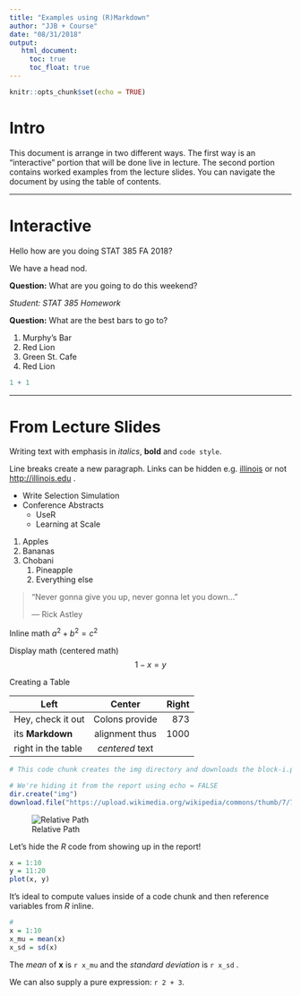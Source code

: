 ```yaml
---
title: "Examples using (R)Markdown"
author: "JJB + Course"
date: "08/31/2018"
output:
   html_document:
     toc: true
     toc_float: true
---
```


```r
knitr::opts_chunk$set(echo = TRUE)
```

# Intro

This document is arrange in two different ways. The first way is an "interactive" portion that will be done live in lecture. The second portion contains worked examples from the lecture slides. You can navigate the document by using the table of contents. 

<!-- This is a comment in R Markdown -->

<!-- We're using line breaks to separate the sections -->

-------

# Interactive

Hello how are you doing STAT 385 FA 2018? 


We have a head nod.

**Question:** What are you going to do this weekend?

_Student: STAT 385 Homework_


**Question:** What are the best bars to go to? 


1. Murphy's Bar
1. Red Lion
1. Green St. Cafe
1. Red Lion


```r

1 + 1

```



-------

# From Lecture Slides

Writing text with emphasis in
 *italics*, **bold** and `code style`.

Line breaks create a new paragraph.
Links can be hidden e.g.
[illinois](www.illinois.edu) or
not <http://illinois.edu> .

- Write Selection Simulation
- Conference Abstracts
    - UseR
    - Learning at Scale
 
1. Apples
1. Bananas
1. Chobani
    1. Pineapple
    1. Everything else
 
> "Never gonna give you up,
>  never gonna let you down..."
>
> --- Rick Astley

Inline math $a^2 + b^2 = c^2$

Display math (centered math) $$1 - x = y$$

Creating a Table

| Left                         | Center                   | Right     |
|------------------------------|:------------------------:|----------:|
| Hey, check it out            | Colons provide           |    873    |
| its **Markdown**             | alignment thus           |   1000    |
| right in the table           | *centered* text          |           |



```r
# This code chunk creates the img directory and downloads the block-i.png to it.

# We're hiding it from the report using echo = FALSE
dir.create("img")
download.file("https://upload.wikimedia.org/wikipedia/commons/thumb/7/7c/Illinois_Block_I.png/414px-Illinois_Block_I.png", "img/block-i.png")
```


![Relative Path](img/block-i.png)

<!-- ![Absolute path](~/Dropbox/stat385-su2018/img/block-i.png) -->

Let's hide the _R_ code from showing up in the report!

```r
x = 1:10
y = 11:20
plot(x, y)
```

It's ideal to compute values inside of a code chunk and then reference 
variables from _R_ inline.

```r
# 
x = 1:10
x_mu = mean(x)
x_sd = sd(x)
``` 

The _mean_ of **x** is  `r x_mu`  and the _standard deviation_ is `r x_sd` .

We can also supply a pure expression: `r 2 + 3`.